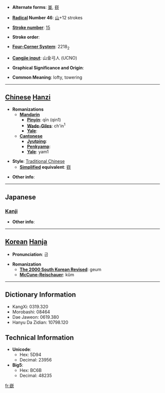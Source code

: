 * '''Alternate forms''': [[崟]], [[嵚]]

* '''[[Wiktionary:Chinese radical index| Radical]] Number 46''': [[Wiktionary:Chinese radical index 山|山]]+12 strokes

* '''[[Wiktionary:Chinese total strokes index|Stroke number]]''': [[Wiktionary:Chinese total strokes index 15|15]]

* '''Stroke order''': 

* '''[[Wiktionary:Chinese four corner index|Four-Corner System]]''': 2218<sub>2</sub>

* '''[[Wiktionary:Chinese Cangjie index|Cangjie input]]''': 山金弓人 (UCNO)

* '''Graphical Significance and Origin''': 

* '''Common Meaning''': lofty, towering

----

== [[Chinese]] [[Hanzi]] ==

* '''Romanizations'''
** '''[[Mandarin]]'''
*** '''[[Pinyin]]''': qīn (qin1)
*** '''[[Wade-Giles]]''': ch'in<sup>1</sup>
*** '''[[Yale]]''': 
** '''[[Cantonese]]'''
*** '''[[Jyutping]]''':
*** '''[[Penkyamp]]''': 
*** '''[[Yale]]''': yam1

* '''Style''': [[Traditional Chinese]] 
** '''[[Simplified Chinese|Simplified]] equivalent''': [[嵚]]

* '''Other info''': 

----

==Japanese==
===[[Kanji]]===
{{kanji|on readings=[[きん]] (kin), [[こん]] (kon), [[けん]] (ken), [[かん]] (kan)|kun readings=[[けわしいさま]] (kewashiisama)}}

* '''Other info''':  

----

== [[Korean]] [[Hanja]] ==

* '''Pronunciation''': 금

* '''Romanization'''
** '''[[The 2000 South Korean Revised Romanization|The 2000 South Korean Revised]]''': geum
** '''[[McCune-Reischauer]]''': kŭm

----

== Dictionary Information ==

* KangXi: 0319.320
* Morobashi: 08464
* Dae Jaweon: 0619.380
* Hanyu Da Zidian: 10798.120

== Technical Information ==

* '''Unicode''':
** Hex: 5D94
** Decimal: 23956
* '''Big5''':
** Hex: BC6B
** Decimal: 48235

[[fr:嶔]]